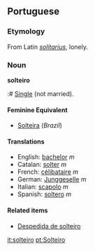 == Portuguese ==
=== Etymology ===
From Latin ''[[solitarius]]'', lonely.
===Noun===
'''solteiro'''

:# [[Single]] (not married).

====Feminine Equivalent====
*[[Solteira]] (''Brazil'')

====Translations====
*English: [[bachelor]] ''m''
*Catalan: [[solter]] ''m''
*French: [[célibataire]] ''m''
*German: [[Junggeselle]] ''m''
*Italian: [[scapolo]] ''m''
*Spanish: [[soltero]] ''m''

====Related items====
*[[Despedida de solteiro]]

[[it:solteiro]]
[[pt:Solteiro]]